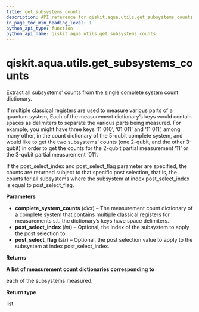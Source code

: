 ```yaml
---
title: get_subsystems_counts
description: API reference for qiskit.aqua.utils.get_subsystems_counts
in_page_toc_min_heading_level: 1
python_api_type: function
python_api_name: qiskit.aqua.utils.get_subsystems_counts
---
```


# qiskit.aqua.utils.get\_subsystems\_counts

<Function id="qiskit.aqua.utils.get_subsystems_counts" name="get_subsystems_counts" isDedicatedPage={true} github="https://github.com/qiskit-community/qiskit-aqua/tree/stable/0.9/qiskit/aqua/utils/subsystem.py" signature="get_subsystems_counts(complete_system_counts, post_select_index=None, post_select_flag=None)">
  Extract all subsystems’ counts from the single complete system count dictionary.

  If multiple classical registers are used to measure various parts of a quantum system, Each of the measurement dictionary’s keys would contain spaces as delimiters to separate the various parts being measured. For example, you might have three keys ‘11 010’, ‘01 011’ and ‘11 011’, among many other, in the count dictionary of the 5-qubit complete system, and would like to get the two subsystems’ counts (one 2-qubit, and the other 3-qubit) in order to get the counts for the 2-qubit partial measurement ‘11’ or the 3-qubit partial measurement ‘011’.

  If the post\_select\_index and post\_select\_flag parameter are specified, the counts are returned subject to that specific post selection, that is, the counts for all subsystems where the subsystem at index post\_select\_index is equal to post\_select\_flag.

  **Parameters**

  *   **complete\_system\_counts** (*dict*) – The measurement count dictionary of a complete system that contains multiple classical registers for measurements s.t. the dictionary’s keys have space delimiters.
  *   **post\_select\_index** (*int*) – Optional, the index of the subsystem to apply the post selection to.
  *   **post\_select\_flag** (*str*) – Optional, the post selection value to apply to the subsystem at index post\_select\_index.

  **Returns**

  **A list of measurement count dictionaries corresponding to**

  each of the subsystems measured.

  **Return type**

  list
</Function>

